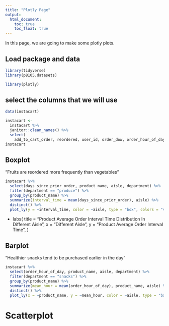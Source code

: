 ```yaml
---
title: "Plotly Page"
output: 
  html_document:
    toc: true
    toc_float: true
---
```



In this page, we are going to make some plotly plots.

## Load package and data

```r
library(tidyverse)
library(p8105.datasets)

library(plotly)
```

## select the columns that we will use

```r
data(instacart)

instacart <- 
  instacart %>%
  janitor::clean_names() %>% 
  select(
    add_to_cart_order, reordered, user_id, order_dow, order_hour_of_day, days_since_prior_order, product_name, aisle, department)
instacart
```

## Boxplot

"Fruits are reordered more frequently than vegetables"

```r
instacart %>% 
  select(days_since_prior_order, product_name, aisle, department) %>% 
  filter(department == "produce") %>% 
  group_by(product_name) %>% 
  summarize(interval_time = mean(days_since_prior_order), aisle) %>% 
  distinct() %>% 
  plot_ly(y = ~interval_time, color = ~aisle, type = "box", colors = "viridis") 
```
+ labs(
    title = "Product Average Order Interval Time Distribution In Different Aisle",
    x = "Different Aisle",
    y = "Product Average Order Interval Time",
  )
  
## Barplot

"Healthier snacks tend to be purchased earlier in the day"

```r
instacart %>% 
  select(order_hour_of_day, product_name, aisle, department) %>% 
  filter(department == "snacks") %>% 
  group_by(product_name) %>% 
  summarize(mean_hour = mean(order_hour_of_day), product_name, aisle) %>% 
  distinct() %>% 
  plot_ly(x = ~product_name, y = ~mean_hour, color = ~aisle, type = "bar", colors = "viridis")
```

# Scatterplot
